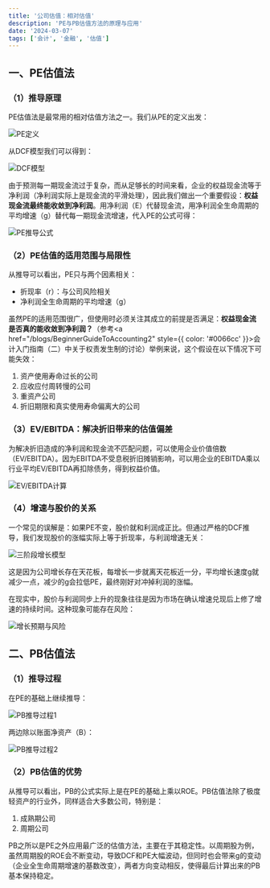 ```yaml
---
title: '公司估值：相对估值'
description: 'PE与PB估值方法的原理与应用'
date: '2024-03-07'
tags: ['会计', '金融', '估值']
---
```


## 一、PE估值法

### （1）推导原理

PE估值法是最常用的相对估值方法之一。我们从PE的定义出发：

<div style={{ display: 'flex', justifyContent: 'center', margin: '20px 0' }}>
  <img
    src="/images/blog/CompanyValuation2/1.png"
    alt="PE定义"
    style={{ maxWidth: '100%', height: 'auto' }}
  />
</div>

从DCF模型我们可以得到：

<div style={{ display: 'flex', justifyContent: 'center', margin: '20px 0' }}>
  <img
    src="/images/blog/CompanyValuation2/2.png"
    alt="DCF模型"
    style={{ maxWidth: '100%', height: 'auto' }}
  />
</div>

由于预测每一期现金流过于复杂，而从足够长的时间来看，企业的权益现金流等于净利润（净利润实际上是现金流的平滑处理），因此我们做出一个重要假设：**权益现金流最终能收敛到净利润**。用净利润（E）代替现金流，用净利润全生命周期的平均增速（g）替代每一期现金流增速，代入PE的公式可得：

<div style={{ display: 'flex', justifyContent: 'center', margin: '20px 0' }}>
  <img
    src="/images/blog/CompanyValuation2/3.png"
    alt="PE推导公式"
    style={{ maxWidth: '100%', height: 'auto' }}
  />
</div>

### （2）PE估值的适用范围与局限性

从推导可以看出，PE只与两个因素相关：

- 折现率（r）：与公司风险相关
- 净利润全生命周期的平均增速（g）

虽然PE的适用范围很广，但使用时必须关注其成立的前提是否满足：<strong>权益现金流是否真的能收敛到净利润？</strong>（参考<a href="/blogs/BeginnerGuideToAccounting2" style={{ color: '#0066cc' }}>会计入门指南（二）</a>中关于权责发生制的讨论）举例来说，这个假设在以下情况下可能失效：

1. 资产使用寿命过长的公司
2. 应收应付周转慢的公司
3. 重资产公司
4. 折旧期限和真实使用寿命偏离大的公司

### （3）EV/EBITDA：解决折旧带来的估值偏差

为解决折旧造成的净利润和现金流不匹配问题，可以使用企业价值倍数（EV/EBITDA）。因为EBITDA不受息税折旧摊销影响，可以用企业的EBITDA乘以行业平均EV/EBITDA再扣除债务，得到权益价值。

<div style={{ display: 'flex', justifyContent: 'center', margin: '20px 0' }}>
  <img
    src="/images/blog/CompanyValuation2/4.png"
    alt="EV/EBITDA计算"
    style={{ maxWidth: '100%', height: 'auto' }}
  />
</div>

### （4）增速与股价的关系

一个常见的误解是：如果PE不变，股价就和利润成正比。但通过严格的DCF推导，我们发现股价的涨幅实际上等于折现率，与利润增速无关：

<div style={{ display: 'flex', justifyContent: 'center', margin: '20px 0' }}>
  <img
    src="/images/blog/CompanyValuation2/5.png"
    alt="三阶段增长模型"
    style={{ maxWidth: '100%', height: 'auto' }}
  />
</div>

这是因为公司增长存在天花板，每增长一步就离天花板近一分，平均增长速度g就减少一点，减少的g会拉低PE，最终刚好对冲掉利润的涨幅。

在现实中，股价与利润同步上升的现象往往是因为市场在确认增速兑现后上修了增速的持续时间。这种现象可能存在风险：

<div style={{ display: 'flex', justifyContent: 'center', margin: '20px 0' }}>
  <img
    src="/images/blog/CompanyValuation2/6.png"
    alt="增长预期与风险"
    style={{ maxWidth: '100%', height: 'auto' }}
  />
</div>

## 二、PB估值法

### （1）推导过程

在PE的基础上继续推导：

<div style={{ display: 'flex', justifyContent: 'center', margin: '20px 0' }}>
  <img
    src="/images/blog/CompanyValuation2/7.png"
    alt="PB推导过程1"
    style={{ maxWidth: '100%', height: 'auto' }}
  />
</div>

两边除以账面净资产（B）：

<div style={{ display: 'flex', justifyContent: 'center', margin: '20px 0' }}>
  <img
    src="/images/blog/CompanyValuation2/8.png"
    alt="PB推导过程2"
    style={{ maxWidth: '100%', height: 'auto' }}
  />
</div>

### （2）PB估值的优势

从推导可以看出，PB的公式实际上是在PE的基础上乘以ROE。PB估值法除了极度轻资产的行业外，同样适合大多数公司，特别是：

1. 成熟期公司
2. 周期公司

PB之所以是PE之外应用最广泛的估值方法，主要在于其稳定性。以周期股为例，虽然周期股的ROE会不断变动，导致DCF和PE大幅波动，但同时也会带来g的变动（企业全生命周期增速的基数改变），两者方向变动相反，使得最后计算出来的PB基本保持稳定。
